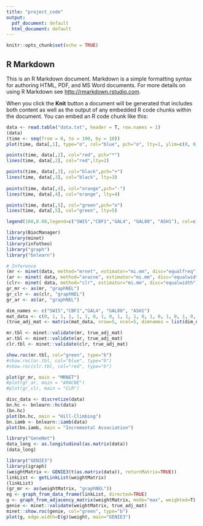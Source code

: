 ```yaml
---
title: "project_code"
output:
  pdf_document: default
  html_document: default
---
```


```r
knitr::opts_chunk$set(echo = TRUE)
```

## R Markdown

This is an R Markdown document. Markdown is a simple formatting syntax for authoring HTML, PDF, and MS Word documents. For more details on using R Markdown see <http://rmarkdown.rstudio.com>.

When you click the **Knit** button a document will be generated that includes both content as well as the output of any embedded R code chunks within the document. You can embed an R code chunk like this:

```r
data <- read.table("data.txt", header = T, row.names = 1)
(data)
(time <- seq(from = 0, to = 190, by = 10))
plot(time, data[,1], type="o", col="blue", pch="o", lty=1, ylim=c(0, 0.12), xlim=c(0,200), ylab="", main = "Gene Expression data")

points(time, data[,2], col="red", pch="*")
lines(time, data[,2], col="red",lty=2)

points(time, data[,3], col="black",pch="+")
lines(time, data[,3], col="black", lty=3)
 
points(time, data[,4], col="orange",pch="-")
lines(time, data[,4], col="orange", lty=4)

points(time, data[,5], col="green",pch="o")
lines(time, data[,5], col="green", lty=5)

legend(160,0.08,legend=c("SWI5","CBF1","GAL4", "GAL80", "ASH1"), col=c("blue","red","black"   ,"orange", "green"),pch=c("o","*","+", '-', "o"),lty=c(1,2,3,4,5), ncol=1)
```

```r
library(BiocManager)
library(minet)
library(infotheo)
library("graph")
library("bnlearn")
```

```r
# Inference
(mr <- minet(data, method="mrnet", estimator="mi.mm", disc="equalfreq"))
(ar <- minet( data, method="aracne", estimator="mi.mm", disc="equalwidth"))
(clr<- minet( data, method="clr", estimator="mi.mm", disc="equalwidth"))
gr_mr <- as(mr, "graphNEL")
gr_clr <- as(clr, "graphNEL")
gr_ar <- as(ar, "graphNEL")

dim_names <- c("SWI5","CBF1","GAL4", "GAL80", "ASH1")
mat_data <- c(0, 1, 1, 1, 1, 1, 0, 1, 0, 1, 1, 1, 0, 1, 0, 1, 0, 1, 0, 0, 1, 1, 0, 0, 0)
(true_adj_mat <- matrix(mat_data, nrow=5, ncol=5, dimnames = list(dim_names, dim_names)))

mr.tbl <- minet::validate(mr, true_adj_mat)
ar.tbl <- minet::validate(ar, true_adj_mat)
clr.tbl <- minet::validate(clr, true_adj_mat)

show.roc(mr.tbl, col="green", type="b")
#show.roc(ar.tbl, col="blue", type="b")
#show.roc(clr.tbl, col="red", type="b")

plot(gr_mr, main = "MRNET")
#plot(gr_ar, main = "ARACNE")
#plot(gr_clr, main = "CLR")

```

```r
disc_data <- discretize(data)
bn.hc <- bnlearn::hc(data)
(bn.hc)
plot(bn.hc, main = "Hill-Climbing")
bn.iamb <- bnlearn::iamb(data)
plot(bn.iamb, main = "Incremental Association")
```

```r
library("GeneNet")
data_long <- as.longitudinal(as.matrix(data))
(data_long)
```

```r
library("GENIE3")
library(igraph)
(weightMatrix <- GENIE3(t(as.matrix(data)), returnMatrix=TRUE))
linkList <- getLinkList(weightMatrix)
(linkList)
(gr_mr <- as(weightMatrix, "graphNEL"))
eg <- graph_from_data_frame(linkList, directed=TRUE)
g <- graph_from_adjacency_matrix(weightMatrix, mode="max", weighted=T)
genie <- minet::validate(weightMatrix, true_adj_mat)
minet::show.roc(genie, col="green", type="b")
plot(g, edge.width=E(g)$weight, main="GENIE3")
```
